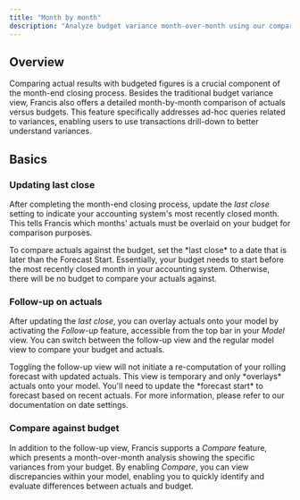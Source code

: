 ```yaml
---
title: "Month by month"
description: "Analyze budget variance month-over-month using our compare and follow-up features."
---
```


## Overview

Comparing actual results with budgeted figures is a crucial component of the month-end closing process. Besides the traditional budget variance view, Francis also offers a detailed month-by-month comparison of actuals versus budgets. This feature specifically addresses ad-hoc queries related to variances, enabling users to use transactions drill-down to better understand variances.

## Basics

### Updating last close

After completing the month-end closing process, update the *last close* setting to indicate your accounting system's most recently closed month. This tells Francis which months' actuals must be overlaid on your budget for comparison purposes.

<Tip>
  To compare actuals against the budget, set the *last close* to a date that is later than the Forecast Start. Essentially, your budget needs to start before the most recently closed month in your accounting system. Otherwise, there will be no budget to compare your actuals against.
</Tip>

### Follow-up on actuals

After updating the *last close*, you can overlay actuals onto your model by activating the *Follow-up* feature, accessible from the top bar in your *Model* view. You can switch between the follow-up view and the regular model view to compare your budget and actuals.

<Tip>
  Toggling the follow-up view will not initiate a re-computation of your rolling forecast with updated actuals. This view is temporary and only *overlays* actuals onto your model. You'll need to update the *forecast start* to forecast based on recent actuals. For more information, please refer to our documentation on date settings.
</Tip>

### Compare against budget

In addition to the follow-up view, Francis supports a *Compare* feature, which presents a month-over-month analysis showing the specific variances from your budget. By enabling *Compare*, you can view discrepancies within your model, enabling you to quickly identify and evaluate differences between actuals and budget.